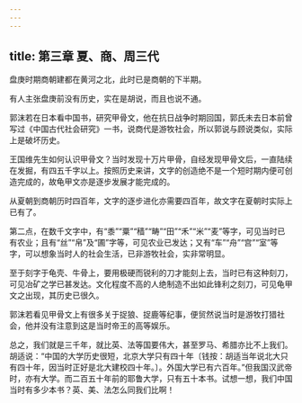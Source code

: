 ```yaml
---
---
---
```

title: 第三章 夏、商、周三代
---



盘庚时期商朝建都在黄河之北，此时已是商朝的下半期。

有人主张盘庚前没有历史，实在是胡说，而且也说不通。

郭沫若在日本看中国书，研究甲骨文，他在抗日战争时期回国，郭氏未去日本前曾写过《中国古代社会研究》一书，说商代是游牧社会，所以郭说与顾说类似，实际上是破坏历史。

王国维先生如何认识甲骨文？当时发现十万片甲骨，自经发现甲骨文后，一直陆续在发掘，有四五千字以上。按照历史来讲，文字的创造绝不是一个短时期内便可创造完成的，故龟甲文亦是逐步发展才能完成的。

从夏朝到商朝历时四百年，文字的逐步进化亦需要四百年，故文字在夏朝时实际上已有了。

第二点，在数千文字中，有“黍”“粟”“穑”“畴”“田”“禾”“米”“麦”等字，可见当时已有农业；且有“丝”“帛”及“圃”字等，可见农业已发达；又有“车”“舟”“宫”“室”等字，可以想象当时人的社会生活，已非游牧社会，实非常明显。

至于刻字于龟壳、牛骨上，要用极硬而锐利的刀才能刻上去，当时已有这种刻刀，可见冶矿之学已甚发达。文化程度不高的人绝制造不出如此锋利之刻刀，可见龟甲文之出现，其历史已很久。

郭沫若看见甲骨文上有很多关于捉狼、捉鹿等纪事，便贸然说当时是游牧打猎社会，他并没有注意到这是当时帝王的高等娱乐。

总之，我们就是三千年，就比英、法等国要伟大，甚至罗马、希腊亦比不上我们。胡适说：“中国的大学历史很短，北京大学只有四十年〔钱按：胡适当年说北大只有四十年，因当时正好是北大建校四十年。〕。外国大学已有六百年。”但我国汉武帝时，亦有大学。而二百五十年前的耶鲁大学，只有五十本书。试想一想，我们中国当时有多少本书？英、美、法怎么同我们比啊！